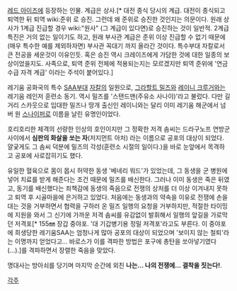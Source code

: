 [[레드 아이즈]]에 등장하는 인물. 계급은 상사.[* 대전 종식 당시의 계급. 대전이 종식되고 퇴역한 뒤 퇴역 wiki:준위 로 승진. 그런데 왜 준위로 승진한 것인지는 의문이다. 원래 상사가 1계급 진급할 경우 wiki:"원사" (그 계급이 있다면)로 승진하는 것이 일반적. 2계급 특진은 거의 없는 일이기도 하고, 원래 부사관 계급은 준위 이상 진급할 수 없기 때문에(매우 특수한 예를 제외하자면) 부사관 꼭대기 까지 올라간 것이다. 특수부대 자칼로서 큰 전공을 세운것이 이유인듯. 혹은 승진 역시 크레이즈에게 가담한 것에 대한 일종의 보상이었을지도. 사족으로, 퇴역 준위 전체에 적용되는지는 모르겠지만 퇴역 준위에 '연금 수급 자격 계급' 이라는 주석이 붙어있다.]

레기움 공화국의 특수 [[SAA]]부대 [[자칼]]의 일원으로, [[그라할트 밀즈]]와 [[레이니 크루거]]와는 레기움 레인저 훈련소 동기. 역시 밀즈를 '스탠드맨(주유소 사나이)'라고 불렀다. 다만 길거리 스카웃으로 입대한 밀즈나 땅개 출신인 레이니와는 달리 이미 레기움 해군에서 넘버 원 [[스나이퍼]]로 이름을 날린 유명인이었다. 

호리호리한 체격의 선량한 인상의 호인이지만 그 정확한 저격 솜씨는 드라구노프 연방군 사이에서 '''심판의 화살을 쏘는 자'''(저지먼트 아처) 라는 이름으로 공포의 대상이 되었다. 얄궂게도 그 솜씨 덕분에 밀즈의 각성(훈련소 시절의 일이다.)을 바로 눈앞에서 목격하고 공포에 사로잡히기도 했다.
 
유일한 혈육으로 몸이 몹시 허약한 동생 '베네리 워드'가 있었는데, 그 동생을 군 병원에 넣어 치료를 받게 해준다는 조건 때문에 밀즈를 배신한다. 그러나 이미 동생은 죽은 뒤였고, 동기를 배신했다는 죄책감에 동생의 죽음으로 전쟁의 상처를 더 이상 이겨내지 못하고 퇴역 후 시골마을에 은거하고 있었다. 처음에는 동생과의 약속을 이유로 전쟁에 손을 대는 것을 거부하면서 협력을 구하러 온 밀즈 일행의 요청을 거부하지만, 적절한 타이밍에 지원을 와서 그 신기에 가까운 저격 솜씨를 유감없이 발휘해서 일행의 앞길을 가로막던 저격포[* 155㎜ 장갑 중야포. '대 기갑병기용 정밀 저격포'라고도 부른다. 이 중야포에 희생당한 레기움SAA는 엄청나게 많아 공포의 대상이 되었으며 '보이지 않는 철퇴'라는 이명까지 얻었다고... 바로스가 이를 격파한 방법은 포구에 총탄을 쏘아넣기였다(…).]를 격파하면서 장렬한 죽음을 맞았다.

명대사는 방아쇠를 당기며 마지막 순간에 외친 '''나는… 나의 전쟁에… 결착을 짓는다!'''.

[[각주]]
